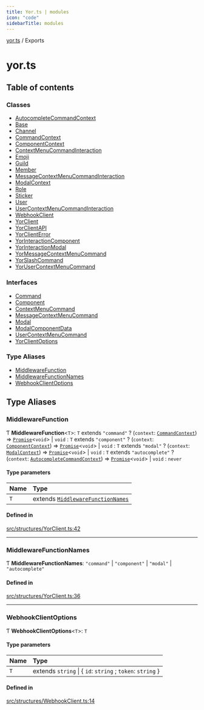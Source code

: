 ```yaml
---
title: Yor.ts | modules
icon: "code"
sidebarTitle: modules
---
```

[yor.ts](README) / Exports

# yor.ts

## Table of contents

### Classes

- [AutocompleteCommandContext](classes/AutocompleteCommandContext)
- [Base](classes/Base)
- [Channel](classes/Channel)
- [CommandContext](classes/CommandContext)
- [ComponentContext](classes/ComponentContext)
- [ContextMenuCommandInteraction](classes/ContextMenuCommandInteraction)
- [Emoji](classes/Emoji)
- [Guild](classes/Guild)
- [Member](classes/Member)
- [MessageContextMenuCommandInteraction](classes/MessageContextMenuCommandInteraction)
- [ModalContext](classes/ModalContext)
- [Role](classes/Role)
- [Sticker](classes/Sticker)
- [User](classes/User)
- [UserContextMenuCommandInteraction](classes/UserContextMenuCommandInteraction)
- [WebhookClient](classes/WebhookClient)
- [YorClient](classes/YorClient)
- [YorClientAPI](classes/YorClientAPI)
- [YorClientError](classes/YorClientError)
- [YorInteractionComponent](classes/YorInteractionComponent)
- [YorInteractionModal](classes/YorInteractionModal)
- [YorMessageContextMenuCommand](classes/YorMessageContextMenuCommand)
- [YorSlashCommand](classes/YorSlashCommand)
- [YorUserContextMenuCommand](classes/YorUserContextMenuCommand)

### Interfaces

- [Command](interfaces/Command)
- [Component](interfaces/Component)
- [ContextMenuCommand](interfaces/ContextMenuCommand)
- [MessageContextMenuCommand](interfaces/MessageContextMenuCommand)
- [Modal](interfaces/Modal)
- [ModalComponentData](interfaces/ModalComponentData)
- [UserContextMenuCommand](interfaces/UserContextMenuCommand)
- [YorClientOptions](interfaces/YorClientOptions)

### Type Aliases

- [MiddlewareFunction](modules#middlewarefunction)
- [MiddlewareFunctionNames](modules#middlewarefunctionnames)
- [WebhookClientOptions](modules#webhookclientoptions)

## Type Aliases

### MiddlewareFunction

Ƭ **MiddlewareFunction**\<`T`\>: `T` extends ``"command"`` ? (`context`: [`CommandContext`](classes/CommandContext)) => [`Promise`]( https://developer.mozilla.org/docs/Web/JavaScript/Reference/Global_Objects/Promise )\<`void`\> \| `void` : `T` extends ``"component"`` ? (`context`: [`ComponentContext`](classes/ComponentContext)) => [`Promise`]( https://developer.mozilla.org/docs/Web/JavaScript/Reference/Global_Objects/Promise )\<`void`\> \| `void` : `T` extends ``"modal"`` ? (`context`: [`ModalContext`](classes/ModalContext)) => [`Promise`]( https://developer.mozilla.org/docs/Web/JavaScript/Reference/Global_Objects/Promise )\<`void`\> \| `void` : `T` extends ``"autocomplete"`` ? (`context`: [`AutocompleteCommandContext`](classes/AutocompleteCommandContext)) => [`Promise`]( https://developer.mozilla.org/docs/Web/JavaScript/Reference/Global_Objects/Promise )\<`void`\> \| `void` : `never`

#### Type parameters

| Name | Type |
| :------ | :------ |
| `T` | extends [`MiddlewareFunctionNames`](modules#middlewarefunctionnames) |

#### Defined in

[src/structures/YorClient.ts:42](https://github.com/OreOreki/yor.ts/blob/e005218/src/structures/YorClient.ts#L42)

___

### MiddlewareFunctionNames

Ƭ **MiddlewareFunctionNames**: ``"command"`` \| ``"component"`` \| ``"modal"`` \| ``"autocomplete"``

#### Defined in

[src/structures/YorClient.ts:36](https://github.com/OreOreki/yor.ts/blob/e005218/src/structures/YorClient.ts#L36)

___

### WebhookClientOptions

Ƭ **WebhookClientOptions**\<`T`\>: `T`

#### Type parameters

| Name | Type |
| :------ | :------ |
| `T` | extends `string` \| \{ `id`: `string` ; `token`: `string`  } |

#### Defined in

[src/structures/WebhookClient.ts:14](https://github.com/OreOreki/yor.ts/blob/e005218/src/structures/WebhookClient.ts#L14)
